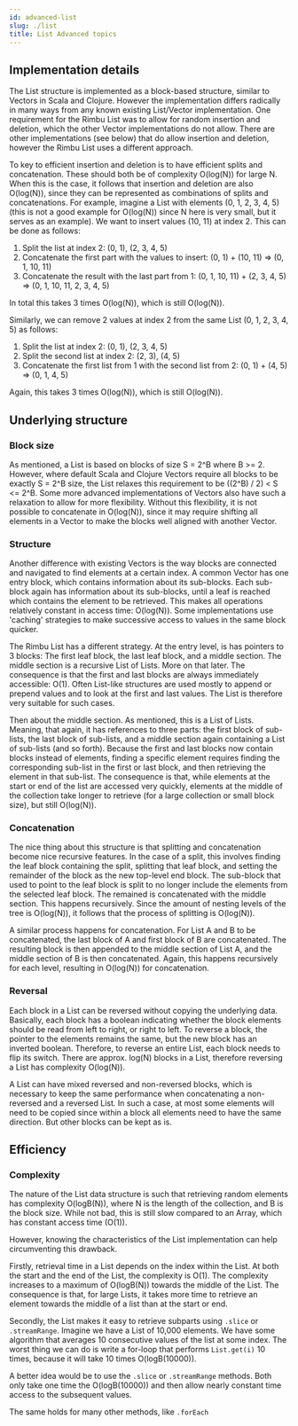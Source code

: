 ```yaml
---
id: advanced-list
slug: ./list
title: List Advanced topics
---
```


## Implementation details

The List structure is implemented as a block-based structure, similar to Vectors in Scala and Clojure. However the implementation differs radically in many ways from any known existing List/Vector implementation. One requirement for the Rimbu List was to allow for random insertion and deletion, which the other Vector implementations do not allow. There are other implementations (see below) that do allow insertion and deletion, however the Rimbu List uses a different approach.

To key to efficient insertion and deletion is to have efficient splits and concatenation. These should both be of complexity O(log(N)) for large N. When this is the case, it follows that insertion and deletion are also O(log(N)), since they can be represented as combinations of splits and concatenations. For example, imagine a List with elements (0, 1, 2, 3, 4, 5) (this is not a good example for O(log(N)) since N here is very small, but it serves as an example). We want to insert values (10, 11) at index 2. This can be done as follows:

1. Split the list at index 2: (0, 1), (2, 3, 4, 5)
2. Concatenate the first part with the values to insert: (0, 1) + (10, 11) => (0, 1, 10, 11)
3. Concatenate the result with the last part from 1: (0, 1, 10, 11) + (2, 3, 4, 5) => (0, 1, 10, 11, 2, 3, 4, 5)

In total this takes 3 times O(log(N)), which is still O(log(N)).

Similarly, we can remove 2 values at index 2 from the same List (0, 1, 2, 3, 4, 5) as follows:

1. Split the list at index 2: (0, 1), (2, 3, 4, 5)
2. Split the second list at index 2: (2, 3), (4, 5)
3. Concatenate the first list from 1 with the second list from 2: (0, 1) + (4, 5) => (0, 1, 4, 5)

Again, this takes 3 times O(log(N)), which is still O(log(N)).

## Underlying structure

### Block size

As mentioned, a List is based on blocks of size S = 2^B where B >= 2. However, where default Scala and Clojure Vectors require all blocks to be exactly S = 2^B size, the List relaxes this requirement to be ((2^B) / 2) < S <= 2^B. Some more advanced implementations of Vectors also have such a relaxation to allow for more flexibility. Without this flexibility, it is not possible to concatenate in O(log(N)), since it may require shifting all elements in a Vector to make the blocks well aligned with another Vector.

### Structure

Another difference with existing Vectors is the way blocks are connected and navigated to find elements at a certain index. A common Vector has one entry block, which contains information about its sub-blocks. Each sub-block again has information about its sub-blocks, until a leaf is reached which contains the element to be retrieved. This makes all operations relatively constant in access time: O(log(N)). Some implementations use 'caching' strategies to make successive access to values in the same block quicker.

The Rimbu List has a different strategy. At the entry level, is has pointers to 3 blocks: The first leaf block, the last leaf block, and a middle section. The middle section is a recursive List of Lists. More on that later. The consequence is that the first and last blocks are always immediately accessible: O(1). Often List-like structures are used mostly to append or prepend values and to look at the first and last values. The List is therefore very suitable for such cases.

Then about the middle section. As mentioned, this is a List of Lists. Meaning, that again, it has references to three parts: the first block of sub-lists, the last block of sub-lists, and a middle section again containing a List of sub-lists (and so forth). Because the first and last blocks now contain blocks instead of elements, finding a specific element requires finding the corresponding sub-list in the first or last block, and then retrieving the element in that sub-list. The consequence is that, while elements at the start or end of the list are accessed very quickly, elements at the middle of the collection take longer to retrieve (for a large collection or small block size), but still O(log(N)).

### Concatenation

The nice thing about this structure is that splitting and concatenation become nice recursive features. In the case of a split, this involves finding the leaf block containing the split, splitting that leaf block, and setting the remainder of the block as the new top-level end block. The sub-block that used to point to the leaf block is split to no longer include the elements from the selected leaf block. The remained is concatenated with the middle section. This happens recursively. Since the amount of nesting levels of the tree is O(log(N)), it follows that the process of splitting is O(log(N)).

A similar process happens for concatenation. For List A and B to be concatenated, the last block of A and first block of B are concatenated. The resulting block is then appended to the middle section of List A, and the middle section of B is then concatenated. Again, this happens recursively for each level, resulting in O(log(N)) for concatenation.

### Reversal

Each block in a List can be reversed without copying the underlying data. Basically, each block has a boolean indicating whether the block elements should be read from left to right, or right to left. To reverse a block, the pointer to the elements remains the same, but the new block has an inverted boolean. Therefore, to reverse an entire List, each block needs to flip its switch. There are approx. log(N) blocks in a List, therefore reversing a List has complexity O(log(N)).

A List can have mixed reversed and non-reversed blocks, which is necessary to keep the same performance when concatenating a non-reversed and a reversed List. In such a case, at most some elements will need to be copied since within a block all elements need to have the same direction. But other blocks can be kept as is.

## Efficiency

### Complexity

The nature of the List data structure is such that retrieving random elements has complexity O(logB(N)), where N is the length of the collection, and B is the block size. While not bad, this is still slow compared to an Array, which has constant access time (O(1)).

However, knowing the characteristics of the List implementation can help circumventing this drawback.

Firstly, retrieval time in a List depends on the index within the List. At both the start and the end of the List, the complexity is O(1). The complexity increases to a maximum of O(logB(N)) towards the middle of the List. The consequence is that, for large Lists, it takes more time to retrieve an element towards the middle of a list than at the start or end.

Secondly, the List makes it easy to retrieve subparts using `.slice` or `.streamRange`. Imagine we have a List of 10,000 elements. We have some algorithm that averages 10 consecutive values of the list at some index. The worst thing we can do is write a for-loop that performs `List.get(i)` 10 times, because it will take 10 times O(logB(10000)).

A better idea would be to use the `.slice` or `.streamRange` methods. Both only take one time the O(logB(10000)) and then allow nearly constant time access to the subsequent values.

The same holds for many other methods, like `.forEach`
